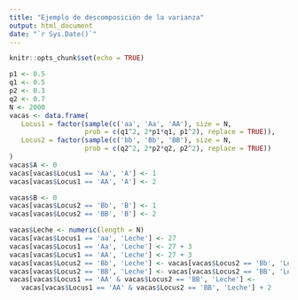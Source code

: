 ```yaml
---
title: "Ejemplo de descomposición de la varianza"
output: html_document
date: "`r Sys.Date()`"
---
```


```r
knitr::opts_chunk$set(echo = TRUE)
```

```r
p1 <- 0.5
q1 <- 0.5
p2 <- 0.3
q2 <- 0.7
N <- 2000
vacas <- data.frame(
   Locus1 = factor(sample(c('aa', 'Aa', 'AA'), size = N,
                   prob = c(q1^2, 2*p1*q1, p1^2), replace = TRUE)),
   Locus2 = factor(sample(c('bb', 'Bb', 'BB'), size = N,
                   prob = c(q2^2, 2*p2*q2, p2^2), replace = TRUE))
)
vacas$A <- 0
vacas[vacas$Locus1 == 'Aa', 'A'] <- 1
vacas[vacas$Locus1 == 'AA', 'A'] <- 2

vacas$B <- 0
vacas[vacas$Locus2 == 'Bb', 'B'] <- 1
vacas[vacas$Locus2 == 'BB', 'B'] <- 2

vacas$Leche <- numeric(length = N)
vacas[vacas$Locus1 == 'aa', 'Leche'] <- 27
vacas[vacas$Locus1 == 'Aa', 'Leche'] <- 27 + 3
vacas[vacas$Locus1 == 'AA', 'Leche'] <- 27 + 3
vacas[vacas$Locus2 == 'Bb', 'Leche'] <- vacas[vacas$Locus2 == 'Bb', 'Leche'] + 1
vacas[vacas$Locus2 == 'BB', 'Leche'] <- vacas[vacas$Locus2 == 'BB', 'Leche'] + 4
vacas[vacas$Locus1 == 'AA' & vacas$Locus2 == 'BB', 'Leche'] <- 
   vacas[vacas$Locus1 == 'AA' & vacas$Locus2 == 'BB', 'Leche'] + 2
```

